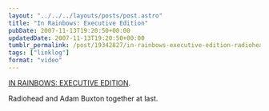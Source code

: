 ```yaml
---
layout: "../../../layouts/posts/post.astro"
title: "In Rainbows: Executive Edition"
pubDate: 2007-11-13T19:20:50+00:00
updatedDate: 2007-11-13T19:20:50+00:00
tumblr_permalink: /post/19342827/in-rainbows-executive-edition-radiohead-and-adam
tags: ["linklog"]
format: "video"
---
```



<YouTube id="https://www.youtube.com/watch?v=A7MkQJuaOrc" />

[IN RAINBOWS: EXECUTIVE EDITION][1].

Radiohead and Adam Buxton together at last.

[1]: https://www.youtube.com/watch?v=A7MkQJuaOrc
